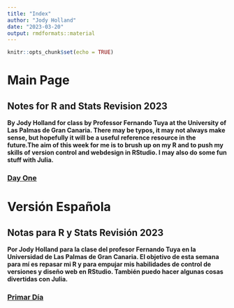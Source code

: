 ```yaml
---
title: "Index"
author: "Jody Holland"
date: "2023-03-20"
output: rmdformats::material
---
```


```r
knitr::opts_chunk$set(echo = TRUE)
```

# Main Page
## Notes for R and Stats Revision 2023


**By Jody Holland for class by Professor Fernando Tuya at the University of Las Palmas de Gran Canaria. There may be typos, it may not always make sense, but hopefully it will be a useful reference resource in the future.The aim of this week for me is to brush up on my R and to push my skills of version control and webdesign in RStudio. I may also do some fun stuff with Julia.**

### [**Day One**](day_1.html)

# Versión Española
## Notas para R y Stats Revisión 2023

**Por Jody Holland para la clase del profesor Fernando Tuya en la Universidad de Las Palmas de Gran Canaria. El objetivo de esta semana para mí es repasar mi R y para empujar mis habilidades de control de versiones y diseño web en RStudio. También puedo hacer algunas cosas divertidas con Julia.**

### [**Primar Día**](day_1_es.html)